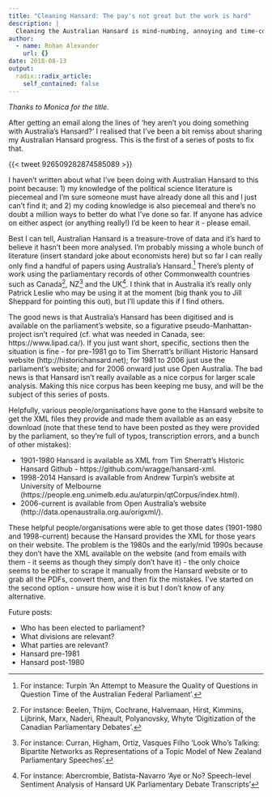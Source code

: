 ```yaml
---
title: "Cleaning Hansard: The pay's not great but the work is hard"
description: |
  Cleaning the Australian Hansard is mind-numbing, annoying and time-consuming, but someone has to do it.
author:
  - name: Rohan Alexander
    url: {}
date: 2018-08-13
output:
  radix::radix_article:
    self_contained: false
---
```


*Thanks to Monica for the title.*

After getting an email along the lines of 'hey aren't you doing something with Australia's Hansard?' I realised that I've been a bit remiss about sharing my Australian Hansard progress. This is the first of a series of posts to fix that.

{{< tweet 926509282874585089 >}}

I haven't written about what I've been doing with Australian Hansard to this point because: 1) my knowledge of the political science literature is piecemeal and I'm sure someone must have already done all this and I just can't find it; and 2) my coding knowledge is also piecemeal and there's no doubt a million ways to better do what I've done so far. If anyone has advice on either aspect (or anything really!) I'd be keen to hear it - please email.

Best I can tell, Australian Hansard is a treasure-trove of data and it's hard to believe it hasn't been more analysed. I'm probably missing a whole bunch of literature (insert standard joke about economists here) but so far I can really only find a handful of papers using Australia's Hansard.[^1] There's plenty of work using the parliamentary records of other Commonwealth countries such as Canada[^2], NZ[^3] and the UK[^4]. I think that in Australia it's really only Patrick Leslie who may be using it at the moment (big thank you to Jill Sheppard for pointing this out), but I'll update this if I find others.

The good news is that Australia's Hansard has been digitised and is available on the parliament's website, so a figurative pseudo-Manhattan-project isn't required (cf. what was needed in Canada, see: https://www.lipad.ca/). If you just want short, specific, sections then the situation is fine - for pre-1981 go to Tim Sherratt's brilliant Historic Hansard website (http://historichansard.net); for 1981 to 2006 just use the parliament's website; and for 2006 onward just use Open Australia. The bad news is that Hansard isn't really available as a nice corpus for larger scale analysis. Making this nice corpus has been keeping me busy, and will be the subject of this series of posts.

Helpfully, various people/organisations have gone to the Hansard website to get the XML files they provide and made them available as an easy download (note that these tend to have been posted as they were provided by the parliament, so they're full of typos, transcription errors, and a bunch of other mistakes):

- 1901-1980 Hansard is available as XML from Tim Sherratt's Historic Hansard Github - https://github.com/wragge/hansard-xml.
- 1998-2014 Hansard is available from Andrew Turpin's website at University of Melbourne (https://people.eng.unimelb.edu.au/aturpin/qtCorpus/index.html).
- 2006-current is available from Open Australia's website (http://data.openaustralia.org.au/origxml/).

These helpful people/organisations were able to get those dates (1901-1980 and 1998-current) because the Hansard provides the XML for those years on their website. The problem is the 1980s and the early/mid 1990s because they don't have the XML available on the website (and from emails with them - it seems as though they simply don't have it) - the only choice seems to be either to scrape it manually from the Hansard website or to grab all the PDFs, convert them, and then fix the mistakes. I've started on the second option - unsure how wise it is but I don't know of any alternative.

Future posts:

- Who has been elected to parliament?
- What divisions are relevant?
- What parties are relevant?
- Hansard pre-1981
- Hansard post-1980

[^1]: For instance: Turpin 'An Attempt to Measure the Quality of Questions in Question Time of the Australian Federal Parliament'.
[^2]: For instance: Beelen, Thijm, Cochrane, Halvemaan, Hirst, Kimmins, Lijbrink, Marx, Naderi, Rheault, Polyanovsky, Whyte 'Digitization of the Canadian Parliamentary Debates'.
[^3]: For instance: Curran, Higham, Ortiz, Vasques Filho 'Look Who’s Talking: Bipartite Networks as Representations of a Topic Model of New Zealand Parliamentary Speeches'.
[^4]: For instance: Abercrombie, Batista-Navarro 'Aye or No? Speech-level Sentiment Analysis of Hansard UK Parliamentary Debate Transcripts'
